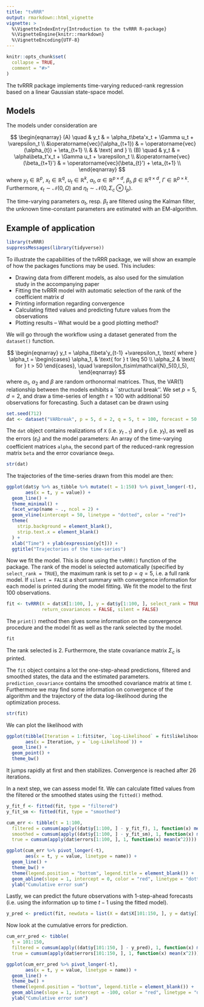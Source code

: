 ```yaml
---
title: "tvRRR"
output: rmarkdown::html_vignette
vignette: >
  %\VignetteIndexEntry{Introduction to the tvRRR R-package}
  %\VignetteEngine{knitr::rmarkdown}
  %\VignetteEncoding{UTF-8}
---
```


```r
knitr::opts_chunk$set(
  collapse = TRUE,
  comment = "#>"
)
```

The tvRRR package implements time-varying reduced-rank regression based on a linear Gaussian state-space model. 


## Models

The models under consideration are

$$
\begin{eqnarray}
(A) \quad & y_t & = \alpha_t\beta'x_t + \Gamma u_t + \varepsilon_t \\ 
          &\operatorname{vec}(\alpha_{t+1}) & =  \operatorname{vec}(\alpha_{t})  + \eta_{t+1} \\
          & & \text{ and }  \\
(B) \quad & y_t & = \alpha\beta_t'x_t + \Gamma u_t + \varepsilon_t \\ 
          &\operatorname{vec}(\beta_{t+1}') & =  \operatorname{vec}(\beta_{t}')  + \eta_{t+1} \\
\end{eqnarray}
$$
where $y_t\in\mathbb{R}^p$, $x_t\in\mathbb{R}^q$, $u_t\in\mathbb{R}^k$, $\alpha_t,\alpha\in\mathbb{R}^{p\times d}$, $\beta_t,\beta\in\mathbb{R}^{q\times d}$, $\Gamma\in\mathbb{R}^{p\times k}$. Furthermore, $\epsilon_t \sim \mathcal{N}(0, \Omega)$ and $\eta_t\sim\mathcal{N}(0, \Sigma_c\otimes I_p)$. 

The time-varying parameters $\alpha_t$, resp. $\beta_t$ are filtered using the Kalman filter, the unknown time-constant parameters are estimated with an EM-algorithm. 

## Example of application

```r
library(tvRRR)
suppressMessages(library(tidyverse))
```

To illustrate the capabilities of the tvRRR package, we will show an example of how the packages functions may be used. This includes:

* Drawing data from different models, as also used for the simulation study in the accompanying paper
* Fitting the tvRRR model with automatic selection of the rank of the coefficient matrix $d$
* Printing information regarding convergence
* Calculating fitted values and predicting future values from the observations
* Plotting results -- What would be a good plotting method?

We will go through the workflow using a dataset generated from the `dataset()` function.  

$$
\begin{eqnarray}
    y_t = \alpha_t\beta'y_{t-1} +\varepsilon_t, \text{ where } \alpha_t = \begin{cases} \alpha_1, & \text{ for } t \leq 50 \\ \alpha_2 & \text{ for } t > 50 \end{cases}, \quad \varepsilon_t\sim\mathcal{N}_5(0,I_5), 
\end{eqnarray}
$$ 
where $\alpha_1$, $\alpha_2$ and $\beta$ are random orthonormal matrices. Thus, the VAR(1) relationship between the models exhibits a ``structural break''. We set $p=5$, $d=2$, and draw a time-series of length $t=100$ with additional 50 observations for forecasting. Such a dataset can be drawn using  

```r
set.seed(712)
dat <- dataset("VARbreak", p = 5, d = 2, q = 5, t = 100, forecast = 50, model = "A")
```

The `dat` object contains realizations of `X` (i.e. $y_{t-1}$) and `y` (i.e. $y_t$), as well as the errors ($\varepsilon_t$) and the model parameters: An array of the time-varying coefficient matrices `alpha`, the second part of the reduced-rank regression matrix `beta` and the error covariance `Omega`.

```r
str(dat)
```

The trajectories of the time-series drawn from this model are then:

```r
ggplot(dat$y %>% as_tibble %>% mutate(t = 1:150) %>% pivot_longer(-t),
       aes(x = t, y = value)) +
  geom_line() +
  theme_minimal() +
  facet_wrap(name ~ ., ncol = 2) +
  geom_vline(xintercept = 50, linetype = "dotted", color = "red")+
  theme(
    strip.background = element_blank(),
    strip.text.x = element_blank()
  ) +
  xlab("Time") + ylab(expression(y[t])) +
  ggtitle("Trajectories of the time-series")
```

Now we fit the model. This is done using the `tvRRR()` function of the package. The rank of the model is selected automatically (specified by `select_rank = TRUE`), the maximum rank is set to $p=q=5$, i.e. a full rank model. If `silent = FALSE` a short summary with convergence information for each model is printed during the model fitting.
We fit the model to the first 100 observations.

```r
fit <- tvRRR(X = dat$X[1:100, ], y = dat$y[1:100, ], select_rank = TRUE, d_max = 5, 
             return_covariances = FALSE, silent = FALSE)
```

The `print()` method then gives some information on the convergence procedure and the model fit as well as the rank selected by the model.

```r
fit
```

The rank selected is 2. Furthermore, the state covariance matrix $\Sigma_c$ is printed.

The `fit` object contains a lot the one-step-ahead predictions, filtered and smoothed states, the data and the estimated parameters. `prediction_covariance` contains the smoothed covariance matrix at time $t$. Furthermore we may find some information on convergence of the algorithm and the trajectory of the data log-likelihood during the optimization process.

```r
str(fit)
```

We can plot the likelihood with

```r
ggplot(tibble(Iteration = 1:fit$iter, `Log-Likelihood` = fit$likelihoods.loglik),
       aes(x = Iteration, y = `Log-Likelihood`)) +
  geom_line() +
  geom_point() +
  theme_bw()
```

It jumps rapidly at first and then stabilizes. Convergence is reached after 26 iterations.


In a next step, we can assess model fit. We can calculate fitted values from the filtered or the smoothed states using the `fitted()` method.

```r
y_fit_f <- fitted(fit, type = "filtered")
y_fit_sm <- fitted(fit, type = "smoothed")
```


```r
cum_err <- tibble(t = 1:100,
  filtered = cumsum(apply((dat$y[1:100, ] - y_fit_f), 1, function(x) mean(x^2))),
  smoothed = cumsum(apply((dat$y[1:100, ] - y_fit_sm), 1, function(x) mean(x^2))),
  true = cumsum(apply(dat$errors[1:100, ], 1, function(x) mean(x^2))))

ggplot(cum_err %>% pivot_longer(-t),
       aes(x = t, y = value, linetype = name)) +
  geom_line() +
  theme_bw() +
  theme(legend.position = "bottom", legend.title = element_blank()) +
  geom_abline(slope = 1, intercept = 0, color = "red", linetype = "dotted") +
  ylab("Cumulative error sum")
```

Lastly, we can predict the future observations with 1-step-ahead forecasts (i.e. using the information up to time $t-1$ using the fitted model).

```r
y_pred <- predict(fit, newdata = list(X = dat$X[101:150, ], y = dat$y[101:150, ]))
```

Now look at the cumulative errors for prediction.
```r
cum_err_pred <- tibble(
  t = 101:150,
  filtered = cumsum(apply((dat$y[101:150, ] - y_pred), 1, function(x) mean(x^2))),
  true = cumsum(apply(dat$errors[101:150, ], 1, function(x) mean(x^2))))

ggplot(cum_err_pred %>% pivot_longer(-t),
       aes(x = t, y = value, linetype = name)) +
  geom_line() +
  theme_bw() +
  theme(legend.position = "bottom", legend.title = element_blank()) +
  geom_abline(slope = 1, intercept = -100, color = "red", linetype = "dotted") +
  ylab("Cumulative error sum")
```

